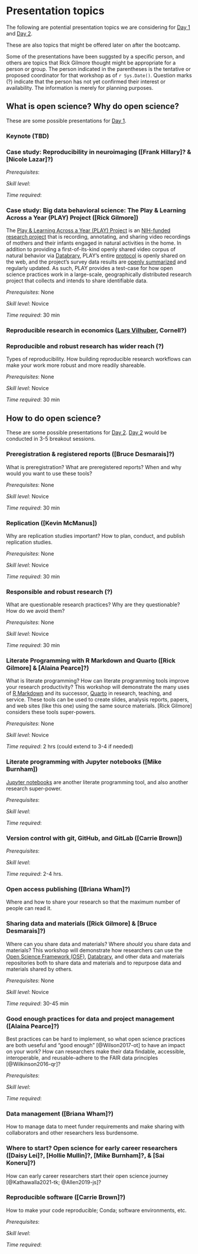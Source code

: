 # Presentation topics {-}

The following are potential presentation topics we are considering for [Day 1](#day_1) and [Day 2](#day_2).

These are also topics that might be offered later on after the bootcamp.

Some of the presentations have been suggsted by a specific person, and others are topics that Rick Gilmore thought might be appropriate for a person or group.
The person indicated in the parentheses is the tentative or proposed coordinator for that workshop as of `r Sys.Date()`.
Question marks (?) indicate that the person has not yet confirmed their interest or availability.
The information is merely for planning purposes.

## What is open science? Why do open science? {-}

These are some possible presentations for [Day 1](#day_1).

### Keynote (TBD) {- #keynote}

### Case study: Reproducibility in neuroimaging ([Frank Hillary]? & [Nicole Lazar]?) {- #casestudy_neuroimaging}

*Prerequisites*: 

*Skill level*: 

*Time required*: 

### Case study: Big data behavioral science: The Play & Learning Across a Year (PLAY) Project ([Rick Gilmore]) {- #casestudy_PLAY}

The [Play & Learning Across a Year (PLAY) Project](https://play-project.org) is an [NIH-funded research project](https://reporter.nih.gov/search/PJYxIpAvQkyD2ZNPUPbp8Q/project-details/9500957) that is recording, annotating, and sharing video recordings of mothers and their infants engaged in natural activities in the home.
In addition to providing a first-of-its-kind openly shared video corpus of natural behavior via [Databrary](https://databrary.org), PLAY's entire [protocol](https://play-project.org) is openly shared on the web, and the project's survey data results are [openly summarized](https://PLAY-behaviorome.github.io/KoBoToolbox/) and regularly updated. As such, PLAY provides a test-case for how open science practices work in a large-scale, geographically distributed research project that collects and intends to share identifiable data.

*Prerequisites*: None

*Skill level*: Novice

*Time required*: 30 min

### Reproducible research in economics ([Lars Vilhuber](https://www.ilr.cornell.edu/people/lars-vilhuber), Cornell?) {- #casestudy_economics}

### Reproducible and robust research has wider reach (?) {- #howto_reproducibility}

Types of reproducibility. How building reproducible research workflows can make your work more robust and more readily shareable.

*Prerequisites*: None

*Skill level*: Novice

*Time required*: 30 min

## How to do open science? {-}

These are some possible presentations for [Day 2](#day_1).
[Day 2](#day_2) would be conducted in 3-5 breakout sessions.

### Preregistration & registered reports ([Bruce Desmarais]?) {- #howto_preregistration}

What is preregistration? What are preregistered reports? When and why would you want to use these tools?

*Prerequisites*: None

*Skill level*: Novice

*Time required*: 30 min

### Replication ([Kevin McManus]) {- #howto_replication}

Why are replication studies important? How to plan, conduct, and publish replication studies.

*Prerequisites*: None

*Skill level*: Novice

*Time required*: 30 min


### Responsible and robust research (?) {- #howto_responsible_research}

What are questionable research practices? Why are they questionable? How do we avoid them?

*Prerequisites*: None

*Skill level*: Novice

*Time required*: 30 min

### Literate Programming with R Markdown and Quarto ([Rick Gilmore] & [Alaina Pearce]?){- #howto_rmarkdown}

What is literate programming? 
How can literate programming tools improve your research productivity? 
This workshop will demonstrate the many uses of [R Markdown](https://rmarkdown.rstudio.com) and its successor, [Quarto](https://quarto.org) in research, teaching, and service.
These tools can be used to create slides, analysis reports, papers, and web sites (like this one) using the same source materials.
[Rick Gilmore] considers these tools super-powers.

*Prerequisites*: None

*Skill level*: Novice

*Time required*: 2 hrs (could extend to 3-4 if needed)

### Literate programming with Jupyter notebooks ([Mike Burnham]) {- #howto_jupyter}

[Jupyter notebooks](https://jupyter.org) are another literate programming tool, and also another research super-power.

*Prerequisites*: 

*Skill level*: 

*Time required*: 

### Version control with git, GitHub, and GitLab ([Carrie Brown]) {- #howto_git}

*Prerequisites*: 

*Skill level*: 

*Time required*: 2-4 hrs.

### Open access publishing ([Briana Wham]?) {- #howto_open_access}

Where and how to share your research so that the maximum number of people can read it.

### Sharing data and materials ([Rick Gilmore] & [Bruce Desmarais]?) {- #howto_data_sharing}

Where can you share data and materials?
Where *should* you share data and materials?
This workshop will demonstrate how researchers can use the [Open Science Framework (OSF)](https://osf.io), [Databrary](https://databrary.org), and other data and materials repositories both to share data and materials and to repurpose data and materials shared by others.

*Prerequisites*: None

*Skill level*: Novice

*Time required*: 30-45 min

### Good enough practices for data and project management ([Alaina Pearce]?) {- #howto_good_enough}

Best practices can be hard to implement, so what open science practices are both ueseful and "good enough" [@Wilson2017-ot] to have an impact on your work? How can researchers make their data findable, accessible, interoperable, and reusable--adhere to the FAIR data principles [@Wilkinson2016-qr]?

*Prerequisites*: 

*Skill level*: 

*Time required*: 

### Data management ([Briana Wham]?) {- #howto_data_management}

How to manage data to meet funder requirements and make sharing with collaborators and other researchers less burdensome.

### Where to start? Open science for early career researchers ([Daisy Lei]?, [Hollie Mullin]?, [Mike Burnham]?, & [Sai Koneru]?) {- #howto_early_career}

How can early career researchers start their open science journey [@Kathawalla2021-tk; @Allen2019-js]?

### Reproducible software ([Carrie Brown]?) {- #reproducible-software}

How to make your code reproducible; Conda; software environments, etc.

*Prerequisites*: 

*Skill level*: 

*Time required*: 
